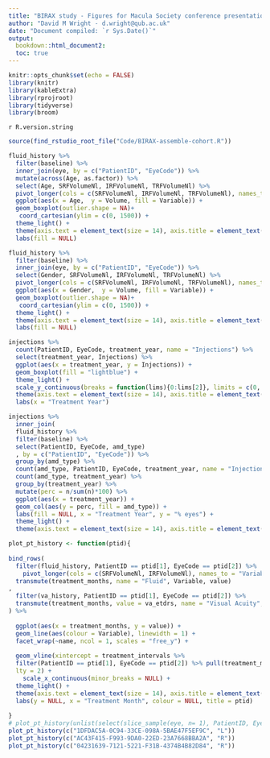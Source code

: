 ---
title: "BIRAX study - Figures for Macula Society conference presentation"
author: "David M Wright - d.wright@qub.ac.uk"
date: "Document compiled: `r Sys.Date()`"
output: 
  bookdown::html_document2:
  toc: true
---

```{r setup, include=FALSE}
knitr::opts_chunk$set(echo = FALSE)
library(knitr)
library(kableExtra)
library(rprojroot)
library(tidyverse)
library(broom)
```

`r R.version.string`   


```{r run-analysis, include=FALSE}
source(find_rstudio_root_file("Code/BIRAX-assemble-cohort.R"))
```


```{r fluid-baseline-boxplot-age, fig.cap= "Baseline fluid volumes by age group.", warning=FALSE, fig.width=11, fig.height=7}
fluid_history %>% 
  filter(baseline) %>% 
  inner_join(eye, by = c("PatientID", "EyeCode")) %>%
  mutate(across(Age, as.factor)) %>% 
  select(Age, SRFVolumeNl, IRFVolumeNl, TRFVolumeNl) %>% 
  pivot_longer(cols = c(SRFVolumeNl, IRFVolumeNl, TRFVolumeNl), names_to = "Variable", values_to = "Volume") %>% 
  ggplot(aes(x = Age,  y = Volume, fill = Variable)) +
  geom_boxplot(outlier.shape = NA)+
   coord_cartesian(ylim = c(0, 1500)) +
  theme_light() +
  theme(axis.text = element_text(size = 14), axis.title = element_text(size = 14), legend.text = element_text(size = 14)) +
  labs(fill = NULL)
```

```{r fluid-baseline-boxplot-gender, fig.cap= "Baseline fluid volumes by gender.", warning=FALSE, fig.width=9, fig.height=7}
fluid_history %>% 
  filter(baseline) %>% 
  inner_join(eye, by = c("PatientID", "EyeCode")) %>%
  select(Gender, SRFVolumeNl, IRFVolumeNl, TRFVolumeNl) %>% 
  pivot_longer(cols = c(SRFVolumeNl, IRFVolumeNl, TRFVolumeNl), names_to = "Variable", values_to = "Volume") %>% 
  ggplot(aes(x = Gender,  y = Volume, fill = Variable)) +
  geom_boxplot(outlier.shape = NA)+
   coord_cartesian(ylim = c(0, 1500)) +
  theme_light() +
  theme(axis.text = element_text(size = 14), axis.title = element_text(size = 14), legend.text = element_text(size = 14)) +
  labs(fill = NULL)
```


```{r injections-per-year-boxplot, fig.cap="Injections by treatment year.", fig.width=9, fig.height=7}
injections %>% 
  count(PatientID, EyeCode, treatment_year, name = "Injections") %>% 
  select(treatment_year, Injections) %>% 
  ggplot(aes(x = treatment_year, y = Injections)) +
  geom_boxplot(fill = "lightblue") +
  theme_light() +
  scale_y_continuous(breaks = function(lims){0:lims[2]}, limits = c(0, NA)) +
  theme(axis.text = element_text(size = 14), axis.title = element_text(size = 14), legend.text = element_text(size = 14)) +
  labs(x = "Treatment Year")

```
```{r amd-type-by-year, fig.cap= "Fluid types by treatment year.", fig.width=9, fig.height=6}
injections %>% 
  inner_join(
  fluid_history %>% 
  filter(baseline) %>% 
  select(PatientID, EyeCode, amd_type)
  , by = c("PatientID", "EyeCode")) %>% 
  group_by(amd_type) %>% 
  count(amd_type, PatientID, EyeCode, treatment_year, name = "Injections") %>% 
  count(amd_type, treatment_year) %>% 
  group_by(treatment_year) %>% 
  mutate(perc = n/sum(n)*100) %>% 
  ggplot(aes(x = treatment_year)) +
  geom_col(aes(y = perc, fill = amd_type)) +
  labs(fill = NULL, x = "Treatment Year", y = "% eyes") +
  theme_light() +
  theme(axis.text = element_text(size = 14), axis.title = element_text(size = 14), legend.text = element_text(size = 14)) 
```

```{r treatment-series, fig.cap="Sample patient histories. Dotted lines indicate injection dates.", fig.width=9, fig.height=7, warning = FALSE}

plot_pt_history <- function(ptid){
  
bind_rows(
  filter(fluid_history, PatientID == ptid[1], EyeCode == ptid[2]) %>% 
    pivot_longer(cols = c(SRFVolumeNl, IRFVolumeNl), names_to = "Variable") %>% 
  transmute(treatment_months, name = "Fluid", Variable, value)
,
  filter(va_history, PatientID == ptid[1], EyeCode == ptid[2]) %>% 
  transmute(treatment_months, value = va_etdrs, name = "Visual Acuity", Variable = "ETDRS Letters")
) %>% 
  
  ggplot(aes(x = treatment_months, y = value)) +
  geom_line(aes(colour = Variable), linewidth = 1) +
  facet_wrap(~name, ncol = 1, scales = "free_y") +
  
  geom_vline(xintercept = treatment_intervals %>% 
  filter(PatientID == ptid[1], EyeCode == ptid[2]) %>% pull(treatment_months),
  lty = 2) +
    scale_x_continuous(minor_breaks = NULL) +
  theme_light() +
  theme(axis.text = element_text(size = 14), axis.title = element_text(size = 14), legend.text = element_text(size = 14))  +
  labs(y = NULL, x = "Treatment Month", colour = NULL, title = ptid)
  
}
# plot_pt_history(unlist(select(slice_sample(eye, n= 1), PatientID, EyeCode)))
plot_pt_history(c("1DFDAC5A-0C94-33CE-098A-5BAE47F5EF9C", "L"))
plot_pt_history(c("AC43F415-F993-9DA0-22ED-23A7668BBA2A", "R"))
plot_pt_history(c("04231639-7121-5221-F31B-4374B4B82D84", "R"))

```




